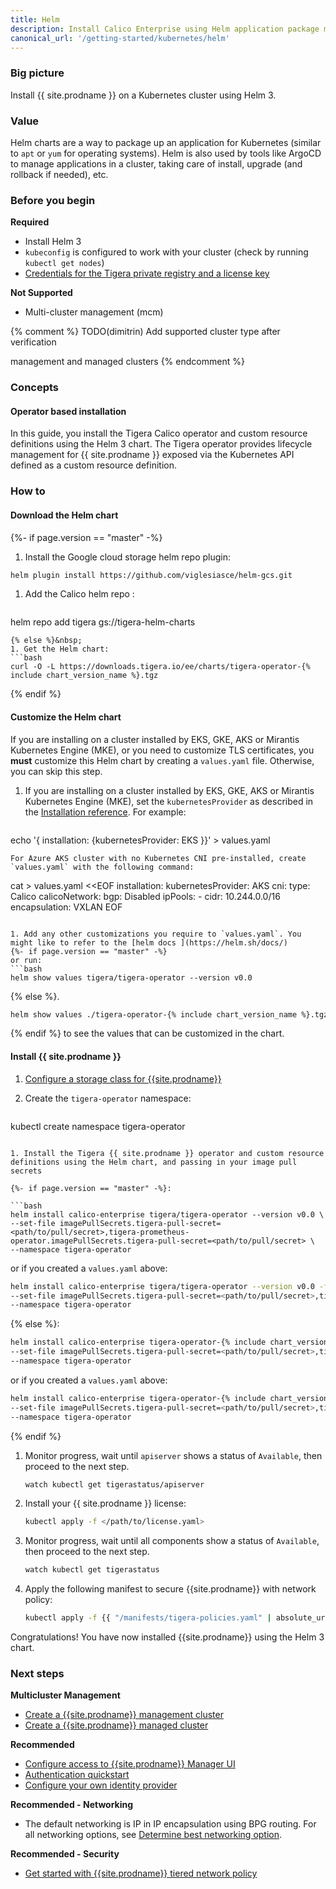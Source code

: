 ```yaml
---
title: Helm
description: Install Calico Enterprise using Helm application package manager.
canonical_url: '/getting-started/kubernetes/helm'
---
```

### Big picture

Install {{ site.prodname }} on a Kubernetes cluster using Helm 3.

### Value

Helm charts are a way to package up an application for Kubernetes (similar to `apt` or `yum` for operating systems). Helm is also used by tools like ArgoCD to manage applications in a cluster, taking care of install, upgrade (and rollback if needed), etc.

### Before you begin

**Required**
- Install Helm 3
- `kubeconfig` is configured to work with your cluster (check by running `kubectl get nodes`)
- [Credentials for the Tigera private registry and a license key]({{site.baseurl}}/getting-started/calico-enterprise)

**Not Supported**

- Multi-cluster management (mcm)

{% comment %}
TODO(dimitrin) Add supported cluster type after verification

management and managed clusters
{% endcomment %}

### Concepts

#### Operator based installation

In this guide, you install the Tigera Calico operator and custom resource definitions using the Helm 3 chart. The Tigera operator provides lifecycle management for {{ site.prodname }} exposed via the Kubernetes API defined as a custom resource definition.

### How to

#### Download the Helm chart
{%- if page.version == "master" -%}&nbsp;
1. Install the Google cloud storage helm repo plugin:
```bash
helm plugin install https://github.com/viglesiasce/helm-gcs.git
   ```

1. Add the Calico helm repo
:
   ```bash
helm repo add tigera gs://tigera-helm-charts
   ```
{% else %}&nbsp;
1. Get the Helm chart:
   ```bash
curl -O -L https://downloads.tigera.io/ee/charts/tigera-operator-{% include chart_version_name %}.tgz
   ```
{% endif %}

#### Customize the Helm chart

If you are installing on a cluster installed by EKS, GKE, AKS or Mirantis Kubernetes Engine (MKE), or you need to customize TLS certificates, you **must** customize this Helm chart by creating a `values.yaml` file. Otherwise, you can skip this step.

1. If you are installing on a cluster installed by EKS, GKE, AKS or Mirantis Kubernetes Engine (MKE), set the `kubernetesProvider` as described in the [Installation reference]({{site.baseurl}}/reference/installation/api#operator.tigera.io/v1.Provider). For example:
   ```bash
echo '{ installation: {kubernetesProvider: EKS }}' > values.yaml
   ```
   For Azure AKS cluster with no Kubernetes CNI pre-installed, create `values.yaml` with the following command:
   ```
   cat > values.yaml <<EOF
   installation:
     kubernetesProvider: AKS
     cni:
       type: Calico
     calicoNetwork:
       bgp: Disabled
       ipPools:
       - cidr: 10.244.0.0/16
         encapsulation: VXLAN
   EOF
   ```

1. Add any other customizations you require to `values.yaml`. You might like to refer to the [helm docs ](https://helm.sh/docs/) 
{%- if page.version == "master" -%} 
   or run:
   ```bash
   helm show values tigera/tigera-operator --version v0.0
   ```
{% else %}.
   ```bash
   helm show values ./tigera-operator-{% include chart_version_name %}.tgz
   ```
{% endif %}
   to see the values that can be customized in the chart.

#### Install {{ site.prodname }}

1. [Configure a storage class for {{site.prodname}}]({{site.baseurl}}/getting-started/create-storage)

1. Create the `tigera-operator` namespace:
   
   ```bash
kubectl create namespace tigera-operator
   ```

1. Install the Tigera {{ site.prodname }} operator and custom resource definitions using the Helm chart, and passing in your image pull secrets

{%- if page.version == "master" -%}:
   
   ```bash
helm install calico-enterprise tigera/tigera-operator --version v0.0 \
--set-file imagePullSecrets.tigera-pull-secret=<path/to/pull/secret>,tigera-prometheus-operator.imagePullSecrets.tigera-pull-secret=<path/to/pull/secret> \
--namespace tigera-operator
   ```
or if you created a `values.yaml` above:
   
   ```bash
helm install calico-enterprise tigera/tigera-operator --version v0.0 -f values.yaml \
--set-file imagePullSecrets.tigera-pull-secret=<path/to/pull/secret>,tigera-prometheus-operator.imagePullSecrets.tigera-pull-secret=<path/to/pull/secret> \
--namespace tigera-operator
   ```
{% else %}:
   ```bash
helm install calico-enterprise tigera-operator-{% include chart_version_name %}.tgz \
--set-file imagePullSecrets.tigera-pull-secret=<path/to/pull/secret>,tigera-prometheus-operator.imagePullSecrets.tigera-pull-secret=<path/to/pull/secret> \
--namespace tigera-operator
   ```
or if you created a `values.yaml` above:
   
   ```bash
helm install calico-enterprise tigera-operator-{% include chart_version_name %}.tgz -f values.yaml \
--set-file imagePullSecrets.tigera-pull-secret=<path/to/pull/secret>,tigera-prometheus-operator.imagePullSecrets.tigera-pull-secret=<path/to/pull/secret> \
--namespace tigera-operator
   ```
{% endif %}

1. Monitor progress, wait until `apiserver` shows a status of `Available`, then proceed to the next step.
   
   ```bash
   watch kubectl get tigerastatus/apiserver
   ``` 
1. Install your {{ site.prodname }} license:
   
   ```bash
   kubectl apply -f </path/to/license.yaml>
   ```

1. Monitor progress, wait until all components show a status of `Available`, then proceed to the next step.
   
   ```bash
   watch kubectl get tigerastatus
   ```
   
1. Apply the following manifest to secure {{site.prodname}} with network policy:
   
   ```bash
   kubectl apply -f {{ "/manifests/tigera-policies.yaml" | absolute_url }}
   ```

Congratulations! You have now installed {{site.prodname}} using the Helm 3 chart.

### Next steps

**Multicluster Management** 

- [Create a {{site.prodname}} management cluster]({{site.baseurl}}/multicluster/mcm/create-a-management-cluster) 
- [Create a {{site.prodname}} managed cluster]({{site.baseurl}}/multicluster/mcm/create-a-managed-cluster)

**Recommended**

- [Configure access to {{site.prodname}} Manager UI]({{site.baseurl}}/getting-started/cnx/access-the-manager)
- [Authentication quickstart]({{site.baseurl}}/getting-started/cnx/authentication-quickstart)
- [Configure your own identity provider]({{site.baseurl}}/getting-started/cnx/configure-identity-provider)


**Recommended - Networking**

- The default networking is IP in IP encapsulation using BPG routing. For all networking options, see [Determine best networking option]({{site.baseurl}}/networking/determine-best-networking).

**Recommended - Security**

- [Get started with {{site.prodname}} tiered network policy]({{site.baseurl}}/security/tiered-policy)

